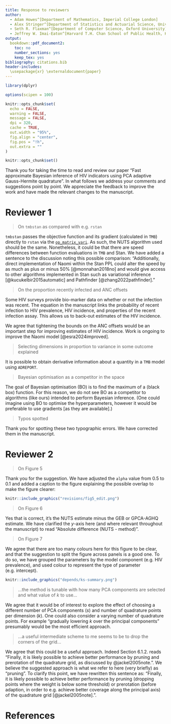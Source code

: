 ```yaml
---
title: Response to reviewers
author:
  - Adam Howes^[Department of Mathematics, Imperial College London]
  - Alex Stringer^[Department of Statistics and Actuarial Science, University of Waterloo]
  - Seth R. Flaxman^[Department of Computer Science, Oxford University]
  - Jeffrey W. Imai-Eaton^[Harvard T.H. Chan School of Public Health, Harvard University]
output:
  bookdown::pdf_document2:
    toc: no
    number_sections: yes
    keep_tex: yes
bibliography: citations.bib
header-includes:
  \usepackage{xr} \externaldocument{paper}
---
```


```r
library(dplyr)

options(scipen = 100)

knitr::opts_chunk$set(
  echo = FALSE,
  warning = FALSE,
  message = FALSE,
  dpi = 320,
  cache = TRUE,
  out.width = "95%",
  fig.align = "center",
  fig.pos = "!h",
  out.extra = ""
)

knitr::opts_chunk$set()
```

Thank you for taking the time to read and review our paper "Fast approximate Bayesian inference of HIV indicators using PCA adaptive Gauss-Hermite quadrature".
In what follows we address your comments and suggestions point by point.
We appreciate the feedback to improve the work and have made the relevant changes to the manuscript.

\clearpage

# Reviewer 1 {-}

> On `tmbstan` as compared with e.g. `rstan`

`tmbstan` passes the objective function and its gradient (calculated in `TMB`) directly to `rstan` via the [`op_matrix_vari`](https://mc-stan.org/math/classstan_1_1math_1_1op__matrix__vari.html).
As such, the NUTS algorithm used should be the same.
Nonetheless, it could be that there are speed differences between function evaluations in `TMB` and Stan.
We have added a sentence to the discussion noting this possible comparison: "Additionally, direct implementation of Naomi within the Stan PPL could alter the speed by as much as plus or minus 50% [@monnahan2018no] and would give access to other algorithms implemented in Stan such as variational inference [@kucukelbir2015automatic] and Pathfinder [@zhang2022pathfinder]."

> On the proportion recently infected and ANC offsets

Some HIV surveys provide bio-marker data on whether or not the infection was recent.
The equation in the manuscript links the probability of recent infection to HIV prevalence, HIV incidence, and properties of the recent infection assay.
This allows us to back-out estimates of the HIV incidence.
<!-- Is there something to add to the manuscript here? -->

We agree that tightening the bounds on the ANC offsets would be an important step for improving estimates of HIV incidence.
Work is ongoing to improve the Naomi model [@esra2024improved].
<!-- Has this work been included yet, or it's still to be done in future? -->

> Selecting dimensions in proportion to variance in some outcome explained

It is possible to obtain derivative information about a quantity in a `TMB` model using `ADREPORT`.

> Bayesian optimisation as a competitor in the space

The goal of Bayesian optimisation (BO) is to find the maximum of a (black box) function.
For this reason, we do not see BO as a competitor to algorithms (like ours) intended to perform Bayesian inference.
(One could imagine using BO to optimise the hyperparameters, however it would be preferable to use gradients [as they are available].)

> Typos spotted

Thank you for spotting these two typographic errors.
We have corrected them in the manuscript.

# Reviewer 2 {-}

> On Figure 5

Thank you for the suggestion.
We have adjusted the `alpha` value from 0.5 to 0.1 and added a caption to the figure explaining the possible overlap to make the figure clearer:

```r
knitr::include_graphics("revisions/fig5_edit.png")
```

> On Figure 6

Yes that is correct, it's the NUTS estimate minus the GEB or GPCA-AGHQ estimate.
We have clarified the $y$-axis here (and where relevant throughout the manuscript) to read "Absolute difference (NUTS - method)".

> On Figure 7

We agree that there are too many colours here for this figure to be clear, and that the suggestion to split the figure across panels is a good one.
To do so, we have grouped the parameters by the model component (e.g. HIV prevalence), and used colour to represent the type of parameter (e.g. intercept).

```r
knitr::include_graphics("depends/ks-summary.png")
```

> ...the method is tunable with how many PCA components are selected and what value of $k$ to use...

We agree that it would be of interest to explore the effect of choosing a different number of PCA components ($s$) and number of quadrature points per dimension ($k$).
One could also consider a varying number of quadrature points.
For example "gradually lowering $k$ over the principal components" presumably would be the most efficient approach.

> ...a useful intermediate scheme to me seems to be to drop the corners of the grid...

We agree that this could be a useful approach.
Indeed Section 6.1.2. reads "Finally, it is likely possible to achieve better performance by pruning and prerotation of the quadrature grid, as discussed by @jackel2005note.".
We believe the suggested approach is what we refer to here (very briefly) as "pruning".
To clarify this point, we have rewritten this sentence as: "Finally, it is likely possible to achieve better performance by pruning (dropping points where the weight is below some threshold) or prerotation (before adaption, in order to e.g. achieve better coverage along the principal axis) of the quadrature grid [@jackel2005note].".

# References {#references .unnumbered}
